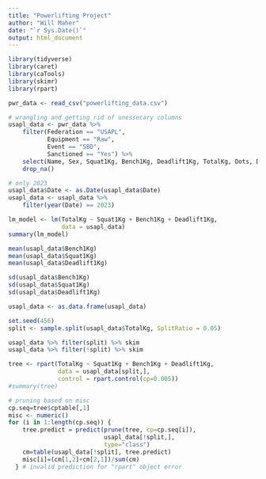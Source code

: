 ```yaml
---
title: "Powerlifting Project"
author: "Will Maher"
date: "`r Sys.Date()`"
output: html_document
---
```


```r
library(tidyverse)
library(caret)
library(caTools)
library(skimr)
library(rpart)
```



```r
pwr_data <- read_csv("powerlifting_data.csv")
```


```r
# wrangling and getting rid of unessecary columns
usapl_data <- pwr_data %>% 
    filter(Federation == "USAPL", 
           Equipment == "Raw",
           Event == "SBD", 
           Sanctioned == "Yes") %>% 
    select(Name, Sex, Squat1Kg, Bench1Kg, Deadlift1Kg, TotalKg, Dots, Date) %>% 
    drop_na() 

# only 2023
usapl_data$Date <- as.Date(usapl_data$Date)
usapl_data <- usapl_data %>% 
    filter(year(Date) == 2023)

```


```r
lm_model <- lm(TotalKg ~ Squat1Kg + Bench1Kg + Deadlift1Kg,
               data = usapl_data)
summary(lm_model)

```


```r
mean(usapl_data$Bench1Kg)
mean(usapl_data$Squat1Kg)
mean(usapl_data$Deadlift1Kg)

sd(usapl_data$Bench1Kg)
sd(usapl_data$Squat1Kg)
sd(usapl_data$Deadlift1Kg)
```


```r
usapl_data <- as.data.frame(usapl_data)

set.seed(456)
split <- sample.split(usapl_data$TotalKg, SplitRatio = 0.05)

usapl_data %>% filter(split) %>% skim
usapl_data %>% filter(!split) %>% skim
```


```r
tree <- rpart(TotalKg ~ Squat1Kg + Bench1Kg + Deadlift1Kg, 
              data = usapl_data[split,], 
              control = rpart.control(cp=0.005))
#summary(tree)

```


```r
# pruning based on misc
cp.seq=tree$cptable[,1]
misc <- numeric()
for (i in 1:length(cp.seq)) {
    tree.predict = predict(prune(tree, cp=cp.seq[i]), 
                           usapl_data[!split,],
                           type="class")
    cm=table(usapl_data[!split], tree.predict) 
    misc[i]=(cm[1,2]+cm[2,1])/sum(cm) 
  } # invalid prediction for "rpart" object error 

```


